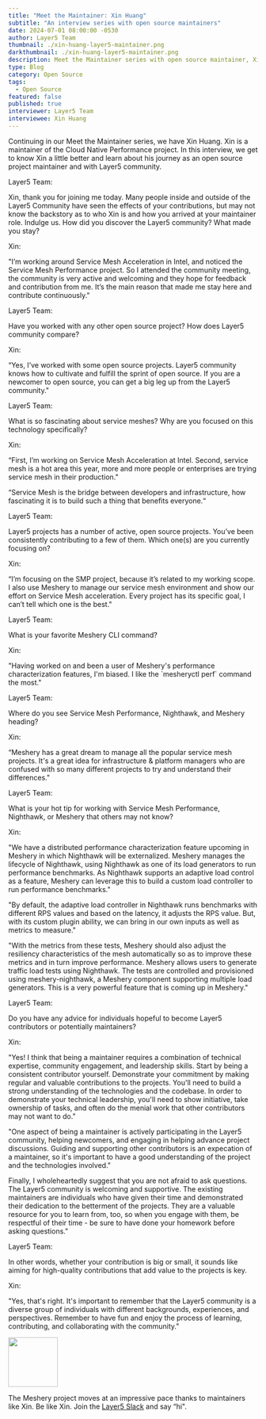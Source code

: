 ```yaml
---
title: "Meet the Maintainer: Xin Huang"
subtitle: "An interview series with open source maintainers"
date: 2024-07-01 08:00:00 -0530
author: Layer5 Team
thumbnail: ./xin-huang-layer5-maintainer.png
darkthumbnail: ./xin-huang-layer5-maintainer.png
description: Meet the Maintainer series with open source maintainer, Xin Huang
type: Blog
category: Open Source
tags:
  - Open Source
featured: false
published: true
interviewer: Layer5 Team
interviewee: Xin Huang
---
```



<BlogWrapper>
<MeetTheMaintainer>

<div className="intro">
<p>Continuing in our Meet the Maintainer series, we have <Link to="/community/members/xin-huang">Xin Huang</Link>. Xin is a maintainer of the <Link to="/projects/service-mesh-performance">Cloud Native Performance</Link> project. In this interview, we get to know Xin a little better and learn about his journey as an open source project maintainer and with Layer5 community.</p>
</div>

<div className="interviewer">
<span>Layer5 Team:</span>
  <p>
    Xin, thank you for joining me today. Many people inside and outside of the Layer5 Community have seen the effects of your contributions, but may not know the backstory as to who Xin  is and how you arrived at your maintainer role. Indulge us. How did you discover the Layer5 community? What made you stay?
  </p>
</div>

<div className="interviewee">
<span>Xin:</span>
  <p>
    "I’m working around Service Mesh Acceleration in Intel, and noticed the Service Mesh Performance project. So I attended the community meeting, the community is very active and welcoming and they hope for feedback and contribution from me. It’s the main reason that made me stay here and contribute continuously."
  </p>
</div>

<div className="interviewer">
<span>Layer5 Team:</span>
  <p>
     Have you worked with any other open source project? How does <Link to="/community">Layer5 community</Link> compare?
  </p>
</div>

<div className="interviewee">
<span>Xin:</span>
  <p>“Yes, I’ve worked with some open source projects. Layer5 community knows how to cultivate and  fulfill the sprint of open source. If you are a newcomer to open source, you can get a big leg up from the Layer5 community."</p>
</div>

<div className="interviewer">
<span>Layer5 Team:</span>
  <p>
    What is so fascinating about service meshes? Why are you focused on this technology specifically?
  </p>
</div>

<div className="interviewee">
<span>Xin:</span>
  <p> 
    “First, I’m working on Service Mesh Acceleration at Intel. Second, service mesh is a hot area this year, more and more people or enterprises are trying service mesh in their production."
  </p>
  <p>“Service Mesh is the bridge between developers and infrastructure, how fascinating it is to build such a thing that benefits everyone.“</p>
</div>

<div className="interviewer">
<span>Layer5 Team:</span>
  <p>
  <Link to="/projects">Layer5 projects</Link> has a number of active, open source projects. You’ve been consistently contributing to a few of them. Which one(s) are you currently focusing on?
  </p>
</div>

<div className="interviewee">
<span>Xin:</span>
  <p>
    “I’m focusing on the SMP project, because it’s related to my working scope. I also use Meshery to manage our service mesh environment and show our effort on Service Mesh acceleration. Every project has its specific goal, I can’t tell which one is the best."
  </p>
</div>

<div className="interviewer">
<span>Layer5 Team:</span>
  <p>
    What is your favorite Meshery CLI command?
  </p>
</div>

<div className="interviewee">
<span>Xin:</span>
  <p>
    "Having worked on and been a user of Meshery's performance characterization features, I'm biased. I like the `mesheryctl perf` command the most."
  </p>
</div>

<div className="interviewer">
<span>Layer5 Team:</span>
  <p>
    Where do you see Service Mesh Performance, Nighthawk, and Meshery heading?
  </p>
</div>

<div className="interviewee">
<span>Xin:</span>
  <p>
    “Meshery has a great dream to manage all the popular service mesh projects. It's a great idea for infrastructure & platform managers who are confused with so many different projects to try and understand their differences."
  </p>
</div>

<div className="interviewer">
<span>Layer5 Team:</span>
  <p>
    What is your hot tip for working with Service Mesh Performance, Nighthawk, or Meshery that others may not know?
  </p>
</div>

<div className="interviewee">
<span>Xin:</span>
  <p>
    "We have a distributed performance characterization feature upcoming in Meshery in which <Link to="/project/nighthawk">Nighthawk</Link> will be externalized. Meshery manages the lifecycle of Nighthawk, using Nighthawk as one of its load generators to run performance benchmarks. As Nighthawk supports an adaptive load control as a feature, Meshery can leverage this to build a custom load controller to run performance benchmarks."
  </p>

<p>"By default, the adaptive load controller in Nighthawk runs benchmarks with different RPS values and based on the latency, it adjusts the RPS value. But, with its custom plugin ability, we can bring in our own inputs as well as metrics to measure."</p>

<p>
  "With the metrics from these tests, Meshery should also adjust the resiliency characteristics of the mesh automatically so as to improve these metrics and in turn improve performance. Meshery allows users to generate traffic load tests using Nighthawk. The tests are controlled and provisioned using meshery-nighthawk, a Meshery component supporting multiple load generators. This is a very powerful feature that is coming up in Meshery."
</p>
</div>

<div className="interviewer">
<span>Layer5 Team:</span><p> Do you have any advice for individuals hopeful to become Layer5 contributors or potentially maintainers?</p>
</div>

<div className="interviewee">
<span>Xin:</span>
  <p>"Yes! I think that being a maintainer requires a combination of technical expertise, community engagement, and leadership skills. Start by being a consistent contributor yourself. Demonstrate your commitment by making regular and valuable contributions to the projects. You'll need to build a strong understanding of the technologies and the codebase. In order to demonstrate your technical leadership, you'll need to show initiative, take ownership of tasks, and often do the menial work that other contributors may not want to do."</p>

  <p>"One aspect of being a maintainer is actively participating in the Layer5 community, helping newcomers, and engaging in helping advance project discussions. Guiding and supporting other contributors is an expecation of a maintainer, so it's important to have a good understanding of the project and the technologies involved."</p>

  <p>Finally, I wholeheartedly suggest that you are not afraid to ask questions. The Layer5 community is welcoming and supportive. The existing maintainers are individuals who have given their time and demonstrated their dedication to the betterment of the projects. They are a valuable resource for you to learn from, too, so when you engage with them, be respectful of their time - be sure to have done your homework before asking questions."</p>
</div>

<div className="interviewer">
<span>Layer5 Team:</span><p>In other words, whether your contribution is big or small, it sounds like aiming for high-quality contributions that add value to the projects is key.</p>
</div>

<div className="interviewee">
<span>Xin:</span>
<p>"Yes, that's right. It's important to remember that the Layer5 community is a diverse group of individuals with different backgrounds, experiences, and perspectives. Remember to have fun and enjoy the process of learning, contributing, and collaborating with the community."</p>
</div>

<div className="note"><img src={ForkLift} height="100px" /><p>The Meshery project moves at an impressive pace thanks to maintainers like Xin. Be like Xin. Join the <a href="https://slack.layer5.io">Layer5 Slack</a> and say “hi".</p></div>

</MeetTheMaintainer>
</BlogWrapper>